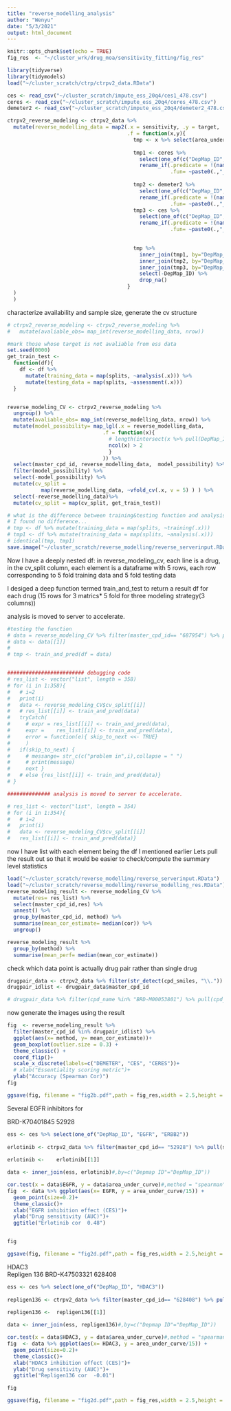 ```yaml
---
title: "reverse_modelling_analysis"
author: "Wenyu"
date: "5/3/2021"
output: html_document
---
```


```r
knitr::opts_chunk$set(echo = TRUE)
fig_res  <- "~/cluster_wrk/drug_moa/sensitivity_fitting/fig_res"

```

```r
library(tidyverse)
library(tidymodels)
load("~/cluster_scratch/ctrp/ctrpv2_data.RData")

ces <- read_csv("~/cluster_scratch/impute_ess_20q4/ces1_478.csv")
ceres <- read_csv("~/cluster_scratch/impute_ess_20q4/ceres_478.csv")
demeter2 <- read_csv("~/cluster_scratch/impute_ess_20q4/demeter2_478.csv")
```


```r
ctrpv2_reverse_modeling <- ctrpv2_data %>% 
  mutate(reverse_modelling_data = map2(.x = sensitivity, .y = target,
                                       .f = function(x,y){
                                         tmp <- x %>% select(area_under_curve, DepMap_ID) 
                                         
                                         tmp1 <- ceres %>% 
                                           select(one_of(c("DepMap_ID",y$gene_symbol_of_protein_target))) %>% 
                                           rename_if(.predicate = !(names(.) %in% "DepMap_ID"),
                                                     .fun= ~paste0(.,"_ceres"))
                                         
                                         tmp2 <- demeter2 %>% 
                                           select(one_of(c("DepMap_ID",y$gene_symbol_of_protein_target))) %>% 
                                           rename_if(.predicate = !(names(.) %in% "DepMap_ID"),
                                                     .fun= ~paste0(.,"_demeter2"))
                                         tmp3 <- ces %>%
                                           select(one_of(c("DepMap_ID",y$gene_symbol_of_protein_target))) %>%
                                           rename_if(.predicate = !(names(.) %in% "DepMap_ID"),
                                                     .fun= ~paste0(.,"_ces"))

                                         
                                         tmp %>% 
                                           inner_join(tmp1, by="DepMap_ID") %>%
                                           inner_join(tmp2, by="DepMap_ID") %>%
                                           inner_join(tmp3, by="DepMap_ID") %>%
                                           select(-DepMap_ID) %>% 
                                           drop_na()
                                       }
  )
  )
```


characterize availability and sample size, generate the cv structure
```r
# ctrpv2_reverse_modeling <- ctrpv2_reverse_modeling %>% 
#   mutate(avaliable_obs= map_int(reverse_modelling_data, nrow))

#mark those whose target is not avaliable from ess data
set.seed(0000)
get_train_test <- 
  function(df){
    df <- df %>% 
      mutate(training_data = map(splits, ~analysis(.x))) %>% 
      mutate(testing_data = map(splits, ~assessment(.x))) 
  }


reverse_modeling_CV <- ctrpv2_reverse_modeling %>%
  ungroup() %>% 
  mutate(avaliable_obs= map_int(reverse_modelling_data, nrow)) %>% 
  mutate(model_possibility= map_lgl(.x = reverse_modelling_data, 
                               .f = function(x){
                                 # length(intersect(x %>% pull(DepMap_ID), ces$DepMap_ID))
                                 ncol(x) > 2
                                 }
                               )) %>% 
  select(master_cpd_id, reverse_modelling_data,  model_possibility) %>%
  filter(model_possibility) %>%
  select(-model_possibility) %>%
  mutate(cv_split =
           map(reverse_modelling_data, ~vfold_cv(.x, v = 5) ) ) %>%
  select(-reverse_modelling_data)%>%
  mutate(cv_split = map(cv_split, get_train_test))

# what is the difference between training&testing function and analysis&assessment function?
# I found no difference...
# tmp <- df %>% mutate(training_data = map(splits, ~training(.x)))
# tmp1 <- df %>% mutate(training_data = map(splits, ~analysis(.x)))
# identical(tmp, tmp1)
save.image("~/cluster_scratch/reverse_modelling/reverse_serverinput.RData")
```


Now I have a deeply nested df:
in reverse_modeling_cv, each line is a drug, 
in the cv_split column, each element is a dataframe with 5 rows, 
each row corresponding to 5 fold training data and 5 fold testing data


I desiged a deep function termed train_and_test to return a result df for each drug (15 rows for 3 matrics* 5 fold for three modeling strategy(3 columns)) 

analysis is moved to server to accelerate.
```r
#testing the function
# data = reverse_modeling_CV %>% filter(master_cpd_id== "687954") %>% pull(cv_split) 
# data <- data[[1]]
# 
# tmp <- train_and_pred(df = data)


######################### debugging code
# res_list <- vector("list", length = 358)
# for (i in 1:358){
#   # i=2
#   print(i)
#   data <- reverse_modeling_CV$cv_split[[i]]
#   # res_list[[i]] <- train_and_pred(data)
#   tryCatch(
#     # expr = res_list[[i]] <- train_and_pred(data),
#     expr =    res_list[[i]] <- train_and_pred(data),
#     error = function(e){ skip_to_next <<- TRUE}
#     )
#   if(skip_to_next) {
#     # messange= str_c(c("problem in",i),collapse = " ")
#     # print(message)
#     next } 
#   # else {res_list[[i]] <- train_and_pred(data)}
# }

############## analysis is moved to server to accelerate.

# res_list <- vector("list", length = 354)
# for (i in 1:354){
#   # i=2
#   print(i)
#   data <- reverse_modeling_CV$cv_split[[i]]
#   res_list[[i]] <- train_and_pred(data)}
```

now I have list with each element being the df I mentioned earlier
Lets pull the result out so that it would be easier to check/compute the summary level statistics

```r
load("~/cluster_scratch/reverse_modelling/reverse_serverinput.RData")
load("~/cluster_scratch/reverse_modelling/reverse_modelling_res.RData")
reverse_modeling_result <- reverse_modeling_CV %>% 
  mutate(res= res_list) %>% 
  select(master_cpd_id,res) %>% 
  unnest() %>% 
  group_by(master_cpd_id, method) %>% 
  summarise(mean_cor_estimate= median(cor)) %>% 
  ungroup()

reverse_modeling_result %>% 
  group_by(method) %>% 
  summarise(mean_perf= median(mean_cor_estimate))
```
check which data point is actually drug pair rather than single drug
```r
drugpair_data <- ctrpv2_data %>% filter(str_detect(cpd_smiles, "\\."))
drugpair_idlist <- drugpair_data$master_cpd_id

# drugpair_data %>% filter(cpd_name %in% "BRD-M00053801") %>% pull(cpd_smiles)
```


now  generate the images using the result
```r
fig  <- reverse_modeling_result %>% 
  filter(master_cpd_id %in% drugpair_idlist) %>% 
  ggplot(aes(x= method, y= mean_cor_estimate))+
  geom_boxplot(outlier.size = 0.3) +
  theme_classic() +
  coord_flip()+
  scale_x_discrete(labels=c("DEMETER", "CES", "CERES"))+
  # xlab("Essentiality scoring metric")+
  ylab("Accuracy (Spearman Cor)")
fig
```


```r
ggsave(fig, filename = "fig2b.pdf",path = fig_res,width = 2.5,height = 2.5,units = "in")  
```


Several EGFR inhibitors for

BRD-K70401845 52928
```r

ess <- ces %>% select(one_of("DepMap_ID", "EGFR", "ERBB2"))
	
erlotinib <- ctrpv2_data %>% filter(master_cpd_id== "52928") %>% pull(sensitivity) 
	
erlotinib <- 	erlotinib[[1]]

data <- inner_join(ess, erlotinib)#,by=c("Depmap ID"="DepMap_ID")) 
```


```r
cor.test(x = data$EGFR, y = data$area_under_curve)#,method = "spearman")
fig  <- data %>% ggplot(aes(x= EGFR, y = area_under_curve/15)) +
  geom_point(size=0.2)+
  theme_classic()+
  xlab("EGFR inhibition effect (CES)")+
  ylab("Drug sensitivity (AUC)")+
  ggtitle("Erlotinib cor  0.48")


fig

ggsave(fig, filename = "fig2d.pdf",path = fig_res,width = 2.5,height = 2.5,units = "in")  
```


HDAC3 	
Repligen 136
BRD-K47503321
628408
```r

ess <- ces %>% select(one_of("DepMap_ID", "HDAC3"))
	
repligen136 <- ctrpv2_data %>% filter(master_cpd_id== "628408") %>% pull(sensitivity) 
	
repligen136 <- 	repligen136[[1]]

data <- inner_join(ess, repligen136)#,by=c("Depmap ID"="DepMap_ID")) 
```


```r
cor.test(x = data$HDAC3, y = data$area_under_curve)#,method = "spearman")
fig  <- data %>% ggplot(aes(x= HDAC3, y = area_under_curve/15)) +
  geom_point(size=0.2)+
  theme_classic()+
  xlab("HDAC3 inhibition effect (CES)")+
  ylab("Drug sensitivity (AUC)")+
  ggtitle("Repligen136 cor  -0.01")

fig

ggsave(fig, filename = "fig2d.pdf",path = fig_res,width = 2.5,height = 2.5,units = "in")  
```




